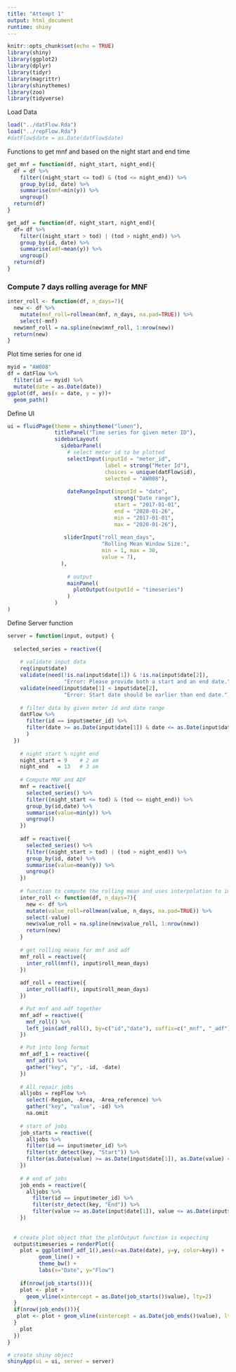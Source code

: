 ```yaml
---
title: "Attempt 1"
output: html_document
runtime: shiny
---
```


```r
knitr::opts_chunk$set(echo = TRUE)
library(shiny)
library(ggplot2)
library(dplyr)
library(tidyr)
library(magrittr)
library(shinythemes)
library(zoo)
library(tidyverse)
```

Load Data
```r
load("../datFlow.Rda")
load("../repFlow.Rda")
#datFlow$date = as.Date(datFlow$date)
```

Functions to get mnf and based on the night start and end time
```r
get_mnf = function(df, night_start, night_end){
  df = df %>% 
    filter((night_start <= tod) & (tod <= night_end)) %>% 
    group_by(id, date) %>% 
    summarise(mnf=min(y)) %>% 
    ungroup()
  return(df)
}

get_adf = function(df, night_start, night_end){
  df= df %>% 
    filter((night_start > tod) | (tod > night_end)) %>% 
    group_by(id, date) %>% 
    summarise(adf=mean(y)) %>% 
    ungroup()
  return(df)
}
```


### Compute 7 days rolling average for MNF
```r
inter_roll <- function(df, n_days=7){
  new <- df %>% 
    mutate(mnf_roll=rollmean(mnf, n_days, na.pad=TRUE)) %>% 
    select(-mnf)
  new$mnf_roll = na.spline(new$mnf_roll, 1:nrow(new))
  return(new)
}
```

Plot time series for one id
```r
myid = "AW008"
df = datFlow %>% 
  filter(id == myid) %>% 
  mutate(date = as.Date(date))
ggplot(df, aes(x = date, y = y))+
  geom_path()
```

Define UI
```r
ui = fluidPage(theme = shinytheme("lumen"),
               titlePanel("Time series for given meter ID"),
               sidebarLayout(
                 sidebarPanel(
                   # select meter id to be plotted
                   selectInput(inputId = "meter_id", 
                               label = strong("Meter Id"),
                               choices = unique(datFlow$id),
                               selected = "AW008"),
                   
                   dateRangeInput(inputId = "date",
                                  strong("Date range"),
                                  start = "2017-01-01",
                                  end = "2020-01-26",
                                  min = "2017-01-01",
                                  max = "2020-01-26"),
                  
                  sliderInput("roll_mean_days", 
                              "Rolling Mean Window Size:",
                              min = 1, max = 30,
                              value = 7),
                 ),
                 
                   # output
                   mainPanel(
                     plotOutput(outputId = "timeseries")
                   )
               )
)
```

Define Server function
```r
server = function(input, output) {
  
  selected_series = reactive({
    
    # validate input data
    req(input$date)
    validate(need(!is.na(input$date[1]) & !is.na(input$date[2]), 
                  "Error: Please provide both a start and an end date."))
    validate(need(input$date[1] < input$date[2], 
                  "Error: Start date should be earlier than end date."))
    
    # filter data by given meter id and date range
    datFlow %>% 
      filter(id == input$meter_id) %>% 
      filter(date >= as.Date(input$date[1]) & date <= as.Date(input$date[2])
      )
  })
  
    # night start % night end
    night_start = 9    # 2 am
    night_end   = 13   # 3 am
    
    # Compute MNF and ADF
    mnf = reactive({
      selected_series() %>% 
      filter((night_start <= tod) & (tod <= night_end)) %>% 
      group_by(id,date) %>% 
      summarise(value=min(y)) %>% 
      ungroup() 
    })
    
    adf = reactive({
      selected_series() %>%
      filter((night_start > tod) | (tod > night_end)) %>%
      group_by(id, date) %>%
      summarise(value=mean(y)) %>%
      ungroup() 
    })
    
    # function to compute the rolling mean and uses interpolation to impute NAs
    inter_roll <- function(df, n_days=7){
      new <- df %>% 
      mutate(value_roll=rollmean(value, n_days, na.pad=TRUE)) %>% 
      select(-value)
      new$value_roll = na.spline(new$value_roll, 1:nrow(new))
      return(new)
    }
    
    # get rolling means for mnf and adf
    mnf_roll = reactive({
      inter_roll(mnf(), input$roll_mean_days)
    })
    
    adf_roll = reactive({
      inter_roll(adf(), input$roll_mean_days)
    })

    # Put mnf and adf together
    mnf_adf = reactive({
      mnf_roll() %>%
      left_join(adf_roll(), by=c("id","date"), suffix=c("_mnf", "_adf"))
    })

    # Put into long format
    mnf_adf_1 = reactive({
      mnf_adf() %>%
      gather("key", "y", -id, -date)
    })
    
    # All repair jobs
    alljobs = repFlow %>%
      select(-Region, -Area, -Area_reference) %>%
      gather("key", "value", -id) %>%
      na.omit
    
    # start of jobs
    job_starts = reactive({
      alljobs %>% 
      filter(id == input$meter_id) %>% 
      filter(str_detect(key, "Start")) %>% 
      filter(as.Date(value) >= as.Date(input$date[1]), as.Date(value) <= as.Date(input$date[2]))
    })
    
    # # end of jobs
    job_ends = reactive({
      alljobs %>%
        filter(id == input$meter_id) %>%
        filter(str_detect(key, "End")) %>%
        filter(value >= as.Date(input$date[1]), value <= as.Date(input$date[2]))
    })
    
    
  # create plot object that the plotOutput function is expecting
  output$timeseries = renderPlot({
    plot = ggplot(mnf_adf_1(),aes(x=as.Date(date), y=y, color=key)) +
          geom_line() +
          theme_bw() +
          labs(x="Date", y="Flow")
    
    if(nrow(job_starts())){
    plot <- plot +
      geom_vline(xintercept = as.Date(job_starts()$value), lty=2)
  }
  if(nrow(job_ends())){
   plot <- plot + geom_vline(xintercept = as.Date(job_ends()$value), lty=1)
  }
    plot
  })
}

# create shiny object
shinyApp(ui = ui, server = server)
```

